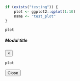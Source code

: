 ```r
if (exists("testing")) {
	plot <- ggplot2::qplot(1:10)
	name <- "test_plot"
}
```


<!-- Button trigger modal -->
<a href="#`r plot_name`" data-toggle="modal" data-target="#`r plot_name`">
```r
plot
```
</a>

<!-- Modal -->
<div class="modal fade" id="`r plot_name`" tabindex="-1" role="dialog" aria-labelledby="`r plot_name`Label" aria-hidden="true">
<div class="modal-dialog" role="document">
<div class="modal-content">
<div class="modal-header">
<h5 class="modal-title" id="`r plot_name`Label">Modal title</h5>
<button type="button" class="close" data-dismiss="modal" aria-label="Close">
<span aria-hidden="true">&times;</span>
</button>
</div>
<div class="modal-body">

```r
plot
```

</div>
<div class="modal-footer">
<button type="button" class="btn btn-secondary" data-dismiss="modal">Close</button>
</div>
</div>
</div>
</div>



